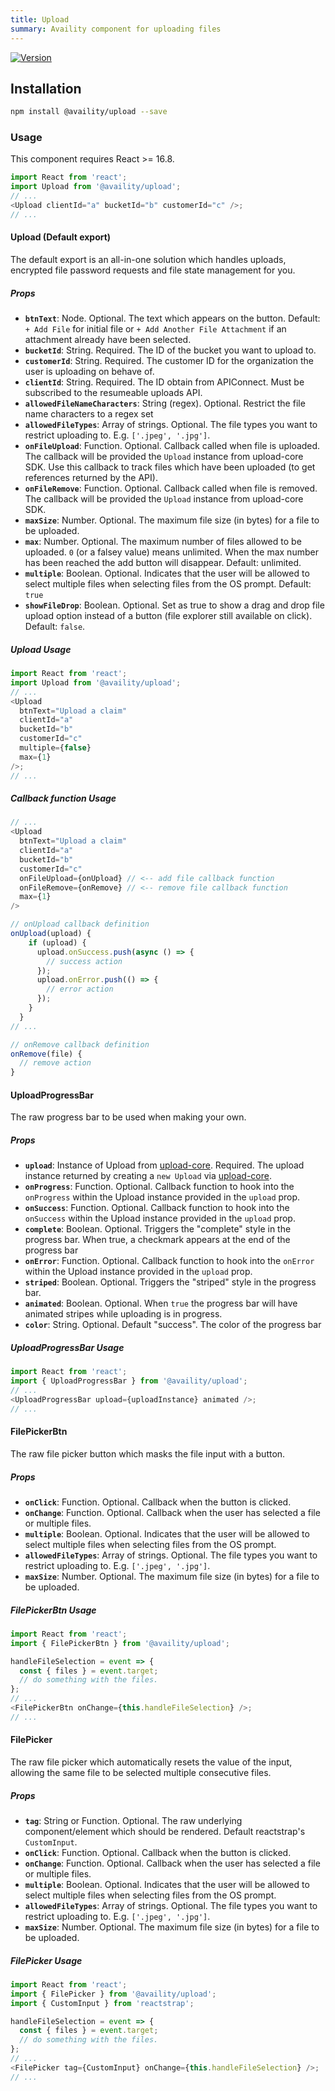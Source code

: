 ```yaml
---
title: Upload
summary: Availity component for uploading files
---
```


[![Version](https://img.shields.io/npm/v/@availity/upload.svg?style=for-the-badge)](https://www.npmjs.com/package/@availity/upload)

## Installation

```bash
npm install @availity/upload --save
```

### Usage

This component requires React >= 16.8.

```javascript
import React from 'react';
import Upload from '@availity/upload';
// ...
<Upload clientId="a" bucketId="b" customerId="c" />;
// ...
```

#### Upload (Default export)

The default export is an all-in-one solution which handles uploads, encrypted file password requests and file state management for you.

##### Props

- **`btnText`**: Node. Optional. The text which appears on the button. Default: `+ Add File` for initial file or `+ Add Another File Attachment` if an attachment already have been selected.
- **`bucketId`**: String. Required. The ID of the bucket you want to upload to.
- **`customerId`**: String. Required. The customer ID for the organization the user is uploading on behave of.
- **`clientId`**: String. Required. The ID obtain from APIConnect. Must be subscribed to the resumeable uploads API.
- **`allowedFileNameCharacters`**: String (regex). Optional. Restrict the file name characters to a regex set
- **`allowedFileTypes`**: Array of strings. Optional. The file types you want to restrict uploading to. E.g. `['.jpeg', '.jpg']`.
- **`onFileUpload`**: Function. Optional. Callback called when file is uploaded. The callback will be provided the `Upload` instance from upload-core SDK. Use this callback to track files which have been uploaded (to get references returned by the API).
- **`onFileRemove`**: Function. Optional. Callback called when file is removed. The callback will be provided the `Upload` instance from upload-core SDK.
- **`maxSize`**: Number. Optional. The maximum file size (in bytes) for a file to be uploaded.
- **`max`**: Number. Optional. The maximum number of files allowed to be uploaded. `0` (or a falsey value) means unlimited. When the max number has been reached the add button will disappear. Default: unlimited.
- **`multiple`**: Boolean. Optional. Indicates that the user will be allowed to select multiple files when selecting files from the OS prompt. Default: `true`
- **`showFileDrop`**: Boolean. Optional. Set as true to show a drag and drop file upload option instead of a button (file explorer still available on click). Default: `false`.

##### Upload Usage

```javascript
import React from 'react';
import Upload from '@availity/upload';
// ...
<Upload
  btnText="Upload a claim"
  clientId="a"
  bucketId="b"
  customerId="c"
  multiple={false}
  max={1}
/>;
// ...
```

##### Callback function Usage

```javascript
// ...
<Upload
  btnText="Upload a claim"
  clientId="a"
  bucketId="b"
  customerId="c"
  onFileUpload={onUpload} // <-- add file callback function
  onFileRemove={onRemove} // <-- remove file callback function
  max={1}
/>

// onUpload callback definition
onUpload(upload) {
    if (upload) {
      upload.onSuccess.push(async () => {
        // success action
      });
      upload.onError.push(() => {
        // error action
      });
    }
  }
// ...

// onRemove callback definition
onRemove(file) {
  // remove action
}
```

#### UploadProgressBar

The raw progress bar to be used when making your own.

##### Props

- **`upload`**: Instance of Upload from [upload-core](https://github.com/Availity/sdk-js/tree/master/packages/upload-core). Required. The upload instance returned by creating a `new Upload` via [upload-core](https://github.com/Availity/sdk-js/tree/master/packages/upload-core).
- **`onProgress`**: Function. Optional. Callback function to hook into the `onProgress` within the Upload instance provided in the `upload` prop.
- **`onSuccess`**: Function. Optional. Callback function to hook into the `onSuccess` within the Upload instance provided in the `upload` prop.
- **`complete`**: Boolean. Optional. Triggers the "complete" style in the progress bar. When true, a checkmark appears at the end of the progress bar
- **`onError`**: Function. Optional. Callback function to hook into the `onError` within the Upload instance provided in the `upload` prop.
- **`striped`**: Boolean. Optional. Triggers the "striped" style in the progress bar.
- **`animated`**: Boolean. Optional. When `true` the progress bar will have animated stripes while uploading is in progress.
- **`color`**: String. Optional. Default "success". The color of the progress bar


##### UploadProgressBar Usage

```javascript
import React from 'react';
import { UploadProgressBar } from '@availity/upload';
// ...
<UploadProgressBar upload={uploadInstance} animated />;
// ...
```

#### FilePickerBtn

The raw file picker button which masks the file input with a button.

##### Props

- **`onClick`**: Function. Optional. Callback when the button is clicked.
- **`onChange`**: Function. Optional. Callback when the user has selected a file or multiple files.
- **`multiple`**: Boolean. Optional. Indicates that the user will be allowed to select multiple files when selecting files from the OS prompt.
- **`allowedFileTypes`**: Array of strings. Optional. The file types you want to restrict uploading to. E.g. `['.jpeg', '.jpg']`.
- **`maxSize`**: Number. Optional. The maximum file size (in bytes) for a file to be uploaded.



##### FilePickerBtn Usage

```javascript
import React from 'react';
import { FilePickerBtn } from '@availity/upload';

handleFileSelection = event => {
  const { files } = event.target;
  // do something with the files.
};
// ...
<FilePickerBtn onChange={this.handleFileSelection} />;
// ...
```

#### FilePicker

The raw file picker which automatically resets the value of the input, allowing the same file to be selected multiple consecutive files.

##### Props

- **`tag`**: String or Function. Optional. The raw underlying component/element which should be rendered. Default reactstrap's `CustomInput`.
- **`onClick`**: Function. Optional. Callback when the button is clicked.
- **`onChange`**: Function. Optional. Callback when the user has selected a file or multiple files.
- **`multiple`**: Boolean. Optional. Indicates that the user will be allowed to select multiple files when selecting files from the OS prompt.
- **`allowedFileTypes`**: Array of strings. Optional. The file types you want to restrict uploading to. E.g. `['.jpeg', '.jpg']`.
- **`maxSize`**: Number. Optional. The maximum file size (in bytes) for a file to be uploaded.

##### FilePicker Usage

```javascript
import React from 'react';
import { FilePicker } from '@availity/upload';
import { CustomInput } from 'reactstrap';

handleFileSelection = event => {
  const { files } = event.target;
  // do something with the files.
};
// ...
<FilePicker tag={CustomInput} onChange={this.handleFileSelection} />;
// ...
```
